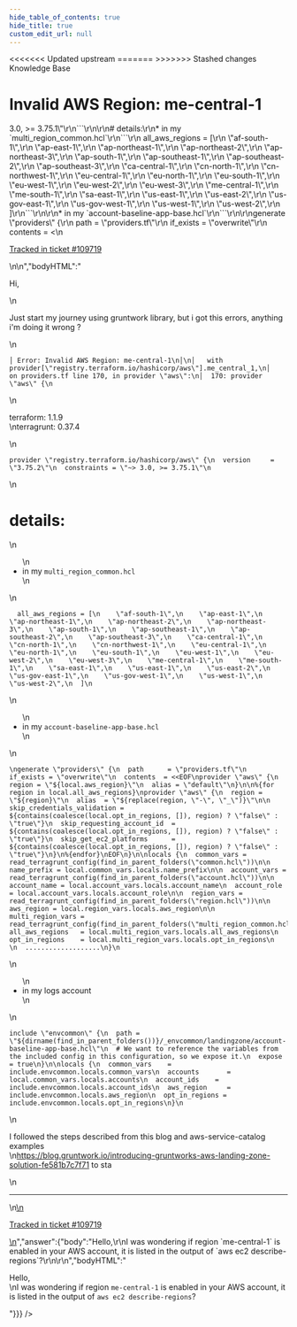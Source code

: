 ```yaml
---
hide_table_of_contents: true
hide_title: true
custom_edit_url: null
---
```



<head>
<<<<<<< Updated upstream
  <link rel="canonical" href="https://github.com/tnn-tnn-tnn-tnn-tnn-gruntwork-io/knowledge-base/discussions/614" />
=======
  <link rel="canonical" href="https://github.com/tnn-gruntwork-io/knowledge-base/discussions/614" />
>>>>>>> Stashed changes
</head>

<CenterLayout>
<span className="searchCategory">Knowledge Base</span>
<h1>Invalid AWS Region: me-central-1</h1>
<GitHub discussion={{"id":"D_kwDOF8slf84ARwWU","number":614,"author":{"login":"andi-pangeran"},"title":"Invalid AWS Region: me-central-1","body":"\nHi, \r\n\r\nJust start my journey using gruntwork library, but i got this errors, anything i'm doing it wrong ?\r\n```\r\n│ Error: Invalid AWS Region: me-central-1\r\n│\r\n│   with provider[\"registry.terraform.io/hashicorp/aws\"].me_central_1,\r\n│   on providers.tf line 170, in provider \"aws\":\r\n│  170: provider \"aws\" {\r\n```\r\n\r\nterraform: 1.1.9\r\nterragrunt: 0.37.4\r\n```\r\nprovider \"registry.terraform.io/hashicorp/aws\" {\r\n  version     = \"3.75.2\"\r\n  constraints = \"~> 3.0, >= 3.75.1\"\r\n```\r\n\r\n# details:\r\n* in my `multi_region_common.hcl`\r\n```\r\n  all_aws_regions = [\r\n    \"af-south-1\",\r\n    \"ap-east-1\",\r\n    \"ap-northeast-1\",\r\n    \"ap-northeast-2\",\r\n    \"ap-northeast-3\",\r\n    \"ap-south-1\",\r\n    \"ap-southeast-1\",\r\n    \"ap-southeast-2\",\r\n    \"ap-southeast-3\",\r\n    \"ca-central-1\",\r\n    \"cn-north-1\",\r\n    \"cn-northwest-1\",\r\n    \"eu-central-1\",\r\n    \"eu-north-1\",\r\n    \"eu-south-1\",\r\n    \"eu-west-1\",\r\n    \"eu-west-2\",\r\n    \"eu-west-3\",\r\n    \"me-central-1\",\r\n    \"me-south-1\",\r\n    \"sa-east-1\",\r\n    \"us-east-1\",\r\n    \"us-east-2\",\r\n    \"us-gov-east-1\",\r\n    \"us-gov-west-1\",\r\n    \"us-west-1\",\r\n    \"us-west-2\",\r\n  ]\r\n```\r\n\r\n* in my `account-baseline-app-base.hcl`\r\n```\r\n\r\ngenerate \"providers\" {\r\n  path      = \"providers.tf\"\r\n  if_exists = \"overwrite\"\r\n  contents  = <<EOF\r\nprovider \"aws\" {\r\n  region = \"${local.aws_region}\"\r\n  alias = \"default\"\r\n}\r\n\r\n%{for region in local.all_aws_regions}\r\nprovider \"aws\" {\r\n  region = \"${region}\"\r\n  alias  = \"${replace(region, \"-\", \"_\")}\"\r\n\r\n  skip_credentials_validation = ${contains(coalesce(local.opt_in_regions, []), region) ? \"false\" : \"true\"}\r\n  skip_requesting_account_id  = ${contains(coalesce(local.opt_in_regions, []), region) ? \"false\" : \"true\"}\r\n  skip_get_ec2_platforms      = ${contains(coalesce(local.opt_in_regions, []), region) ? \"false\" : \"true\"}\r\n}\r\n%{endfor}\r\nEOF\r\n}\r\n\r\nlocals {\r\n  common_vars = read_terragrunt_config(find_in_parent_folders(\"common.hcl\"))\r\n\r\n  name_prefix = local.common_vars.locals.name_prefix\r\n\r\n  account_vars = read_terragrunt_config(find_in_parent_folders(\"account.hcl\"))\r\n\r\n  account_name = local.account_vars.locals.account_name\r\n  account_role = local.account_vars.locals.account_role\r\n\r\n  region_vars = read_terragrunt_config(find_in_parent_folders(\"region.hcl\"))\r\n\r\n  aws_region = local.region_vars.locals.aws_region\r\n\r\n  multi_region_vars = read_terragrunt_config(find_in_parent_folders(\"multi_region_common.hcl\"))\r\n  all_aws_regions   = local.multi_region_vars.locals.all_aws_regions\r\n  opt_in_regions    = local.multi_region_vars.locals.opt_in_regions\r\n  \r\n  ...................\r\n}\r\n```\r\n\r\n* in my logs account\r\n```\r\ninclude \"envcommon\" {\r\n  path = \"${dirname(find_in_parent_folders())}/_envcommon/landingzone/account-baseline-app-base.hcl\"\r\n  # We want to reference the variables from the included config in this configuration, so we expose it.\r\n  expose = true\r\n}\r\n\r\nlocals {\r\n  common_vars    = include.envcommon.locals.common_vars\r\n  accounts       = local.common_vars.locals.accounts\r\n  account_ids    = include.envcommon.locals.account_ids\r\n  aws_region     = include.envcommon.locals.aws_region\r\n  opt_in_regions = include.envcommon.locals.opt_in_regions\r\n}\r\n```\r\n\r\n\r\nI followed the steps described from this blog and aws-service-catalog examples\r\n https://blog.gruntwork.io/introducing-gruntworks-aws-landing-zone-solution-fe581b7c7f71 to sta\n\n---\n\n<ins datetime=\"2022-12-12T16:05:20Z\">\n  <p><a href=\"https://support.gruntwork.io/hc/requests/109719\">Tracked in ticket #109719</a></p>\n</ins>\n","bodyHTML":"<p dir=\"auto\">Hi,</p>\n<p dir=\"auto\">Just start my journey using gruntwork library, but i got this errors, anything i'm doing it wrong ?</p>\n<div class=\"snippet-clipboard-content notranslate position-relative overflow-auto\" data-snippet-clipboard-copy-content=\"│ Error: Invalid AWS Region: me-central-1\n│\n│   with provider[&quot;registry.terraform.io/hashicorp/aws&quot;].me_central_1,\n│   on providers.tf line 170, in provider &quot;aws&quot;:\n│  170: provider &quot;aws&quot; {\"><pre class=\"notranslate\"><code class=\"notranslate\">│ Error: Invalid AWS Region: me-central-1\n│\n│   with provider[\"registry.terraform.io/hashicorp/aws\"].me_central_1,\n│   on providers.tf line 170, in provider \"aws\":\n│  170: provider \"aws\" {\n</code></pre></div>\n<p dir=\"auto\">terraform: 1.1.9<br>\nterragrunt: 0.37.4</p>\n<div class=\"snippet-clipboard-content notranslate position-relative overflow-auto\" data-snippet-clipboard-copy-content=\"provider &quot;registry.terraform.io/hashicorp/aws&quot; {\n  version     = &quot;3.75.2&quot;\n  constraints = &quot;~&gt; 3.0, &gt;= 3.75.1&quot;\"><pre class=\"notranslate\"><code class=\"notranslate\">provider \"registry.terraform.io/hashicorp/aws\" {\n  version     = \"3.75.2\"\n  constraints = \"~&gt; 3.0, &gt;= 3.75.1\"\n</code></pre></div>\n<h1 dir=\"auto\">details:</h1>\n<ul dir=\"auto\">\n<li>in my <code class=\"notranslate\">multi_region_common.hcl</code></li>\n</ul>\n<div class=\"snippet-clipboard-content notranslate position-relative overflow-auto\" data-snippet-clipboard-copy-content=\"  all_aws_regions = [\n    &quot;af-south-1&quot;,\n    &quot;ap-east-1&quot;,\n    &quot;ap-northeast-1&quot;,\n    &quot;ap-northeast-2&quot;,\n    &quot;ap-northeast-3&quot;,\n    &quot;ap-south-1&quot;,\n    &quot;ap-southeast-1&quot;,\n    &quot;ap-southeast-2&quot;,\n    &quot;ap-southeast-3&quot;,\n    &quot;ca-central-1&quot;,\n    &quot;cn-north-1&quot;,\n    &quot;cn-northwest-1&quot;,\n    &quot;eu-central-1&quot;,\n    &quot;eu-north-1&quot;,\n    &quot;eu-south-1&quot;,\n    &quot;eu-west-1&quot;,\n    &quot;eu-west-2&quot;,\n    &quot;eu-west-3&quot;,\n    &quot;me-central-1&quot;,\n    &quot;me-south-1&quot;,\n    &quot;sa-east-1&quot;,\n    &quot;us-east-1&quot;,\n    &quot;us-east-2&quot;,\n    &quot;us-gov-east-1&quot;,\n    &quot;us-gov-west-1&quot;,\n    &quot;us-west-1&quot;,\n    &quot;us-west-2&quot;,\n  ]\"><pre class=\"notranslate\"><code class=\"notranslate\">  all_aws_regions = [\n    \"af-south-1\",\n    \"ap-east-1\",\n    \"ap-northeast-1\",\n    \"ap-northeast-2\",\n    \"ap-northeast-3\",\n    \"ap-south-1\",\n    \"ap-southeast-1\",\n    \"ap-southeast-2\",\n    \"ap-southeast-3\",\n    \"ca-central-1\",\n    \"cn-north-1\",\n    \"cn-northwest-1\",\n    \"eu-central-1\",\n    \"eu-north-1\",\n    \"eu-south-1\",\n    \"eu-west-1\",\n    \"eu-west-2\",\n    \"eu-west-3\",\n    \"me-central-1\",\n    \"me-south-1\",\n    \"sa-east-1\",\n    \"us-east-1\",\n    \"us-east-2\",\n    \"us-gov-east-1\",\n    \"us-gov-west-1\",\n    \"us-west-1\",\n    \"us-west-2\",\n  ]\n</code></pre></div>\n<ul dir=\"auto\">\n<li>in my <code class=\"notranslate\">account-baseline-app-base.hcl</code></li>\n</ul>\n<div class=\"snippet-clipboard-content notranslate position-relative overflow-auto\" data-snippet-clipboard-copy-content=\"\ngenerate &quot;providers&quot; {\n  path      = &quot;providers.tf&quot;\n  if_exists = &quot;overwrite&quot;\n  contents  = &lt;&lt;EOF\nprovider &quot;aws&quot; {\n  region = &quot;${local.aws_region}&quot;\n  alias = &quot;default&quot;\n}\n\n%{for region in local.all_aws_regions}\nprovider &quot;aws&quot; {\n  region = &quot;${region}&quot;\n  alias  = &quot;${replace(region, &quot;-&quot;, &quot;_&quot;)}&quot;\n\n  skip_credentials_validation = ${contains(coalesce(local.opt_in_regions, []), region) ? &quot;false&quot; : &quot;true&quot;}\n  skip_requesting_account_id  = ${contains(coalesce(local.opt_in_regions, []), region) ? &quot;false&quot; : &quot;true&quot;}\n  skip_get_ec2_platforms      = ${contains(coalesce(local.opt_in_regions, []), region) ? &quot;false&quot; : &quot;true&quot;}\n}\n%{endfor}\nEOF\n}\n\nlocals {\n  common_vars = read_terragrunt_config(find_in_parent_folders(&quot;common.hcl&quot;))\n\n  name_prefix = local.common_vars.locals.name_prefix\n\n  account_vars = read_terragrunt_config(find_in_parent_folders(&quot;account.hcl&quot;))\n\n  account_name = local.account_vars.locals.account_name\n  account_role = local.account_vars.locals.account_role\n\n  region_vars = read_terragrunt_config(find_in_parent_folders(&quot;region.hcl&quot;))\n\n  aws_region = local.region_vars.locals.aws_region\n\n  multi_region_vars = read_terragrunt_config(find_in_parent_folders(&quot;multi_region_common.hcl&quot;))\n  all_aws_regions   = local.multi_region_vars.locals.all_aws_regions\n  opt_in_regions    = local.multi_region_vars.locals.opt_in_regions\n  \n  ...................\n}\"><pre class=\"notranslate\"><code class=\"notranslate\">\ngenerate \"providers\" {\n  path      = \"providers.tf\"\n  if_exists = \"overwrite\"\n  contents  = &lt;&lt;EOF\nprovider \"aws\" {\n  region = \"${local.aws_region}\"\n  alias = \"default\"\n}\n\n%{for region in local.all_aws_regions}\nprovider \"aws\" {\n  region = \"${region}\"\n  alias  = \"${replace(region, \"-\", \"_\")}\"\n\n  skip_credentials_validation = ${contains(coalesce(local.opt_in_regions, []), region) ? \"false\" : \"true\"}\n  skip_requesting_account_id  = ${contains(coalesce(local.opt_in_regions, []), region) ? \"false\" : \"true\"}\n  skip_get_ec2_platforms      = ${contains(coalesce(local.opt_in_regions, []), region) ? \"false\" : \"true\"}\n}\n%{endfor}\nEOF\n}\n\nlocals {\n  common_vars = read_terragrunt_config(find_in_parent_folders(\"common.hcl\"))\n\n  name_prefix = local.common_vars.locals.name_prefix\n\n  account_vars = read_terragrunt_config(find_in_parent_folders(\"account.hcl\"))\n\n  account_name = local.account_vars.locals.account_name\n  account_role = local.account_vars.locals.account_role\n\n  region_vars = read_terragrunt_config(find_in_parent_folders(\"region.hcl\"))\n\n  aws_region = local.region_vars.locals.aws_region\n\n  multi_region_vars = read_terragrunt_config(find_in_parent_folders(\"multi_region_common.hcl\"))\n  all_aws_regions   = local.multi_region_vars.locals.all_aws_regions\n  opt_in_regions    = local.multi_region_vars.locals.opt_in_regions\n  \n  ...................\n}\n</code></pre></div>\n<ul dir=\"auto\">\n<li>in my logs account</li>\n</ul>\n<div class=\"snippet-clipboard-content notranslate position-relative overflow-auto\" data-snippet-clipboard-copy-content=\"include &quot;envcommon&quot; {\n  path = &quot;${dirname(find_in_parent_folders())}/_envcommon/landingzone/account-baseline-app-base.hcl&quot;\n  # We want to reference the variables from the included config in this configuration, so we expose it.\n  expose = true\n}\n\nlocals {\n  common_vars    = include.envcommon.locals.common_vars\n  accounts       = local.common_vars.locals.accounts\n  account_ids    = include.envcommon.locals.account_ids\n  aws_region     = include.envcommon.locals.aws_region\n  opt_in_regions = include.envcommon.locals.opt_in_regions\n}\"><pre class=\"notranslate\"><code class=\"notranslate\">include \"envcommon\" {\n  path = \"${dirname(find_in_parent_folders())}/_envcommon/landingzone/account-baseline-app-base.hcl\"\n  # We want to reference the variables from the included config in this configuration, so we expose it.\n  expose = true\n}\n\nlocals {\n  common_vars    = include.envcommon.locals.common_vars\n  accounts       = local.common_vars.locals.accounts\n  account_ids    = include.envcommon.locals.account_ids\n  aws_region     = include.envcommon.locals.aws_region\n  opt_in_regions = include.envcommon.locals.opt_in_regions\n}\n</code></pre></div>\n<p dir=\"auto\">I followed the steps described from this blog and aws-service-catalog examples<br>\n<a href=\"https://blog.gruntwork.io/introducing-gruntworks-aws-landing-zone-solution-fe581b7c7f71\" rel=\"nofollow\">https://blog.gruntwork.io/introducing-gruntworks-aws-landing-zone-solution-fe581b7c7f71</a> to sta</p>\n<hr>\n<ins datetime=\"2022-12-12T16:05:20Z\">\n  <p dir=\"auto\"><a href=\"https://support.gruntwork.io/hc/requests/109719\" rel=\"nofollow\">Tracked in ticket #109719</a></p>\n</ins>","answer":{"body":"Hello,\r\nI was wondering if region `me-central-1` is enabled in your AWS account, it is listed in the output of  `aws ec2 describe-regions`?\r\n\r\n","bodyHTML":"<p dir=\"auto\">Hello,<br>\nI was wondering if region <code class=\"notranslate\">me-central-1</code> is enabled in your AWS account, it is listed in the output of  <code class=\"notranslate\">aws ec2 describe-regions</code>?</p>"}}} />

</CenterLayout>
  

<!-- ##DOCS-SOURCER-START
{
  "sourcePlugin": "github-discussions",
  "hash": "6daccd2737816fd8859b284354db3f51"
}
##DOCS-SOURCER-END -->
